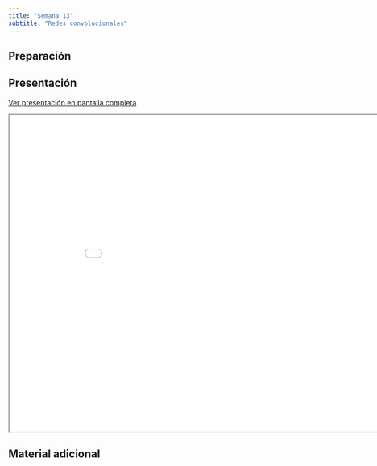 ```yaml
---
title: "Semana 13"
subtitle: "Redes convolucionales"
---
```


## Preparación


## Presentación

[Ver presentación en pantalla completa](../slides/lec_week13.html)

```{=html}
<iframe class="slide-deck" src="../slides/lec_week13.html" height="630" width="900"></iframe>
```

## Material adicional